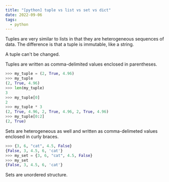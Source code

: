 ```yaml
---
title: "[python] tuple vs list vs set vs dict"
date: 2022-09-06
tags:
  - python
---
```

Tuples are very similar to lists in that they are heterogeneous sequences of data. The difference is that a tuple is immutable, like a string.

A tuple can't be changed.

Tuples are written as comma-delimited values enclosed in parentheses.

```python
>>> my_tuple = (2, True, 4.96)
>>> my_tuple
(2, True, 4.96)
>>> len(my_tuple)
3
>>> my_tuple[0]
2
>>> my_tuple * 3
(2, True, 4.96, 2, True, 4.96, 2, True, 4.96)
>>> my_tuple[0:2]
(2, True)
```

Sets are heterogeneous as well and written as comma-delimeted values enclosed in curly braces.

```python
>>> {3, 6, "cat", 4.5, False}
{False, 3, 4.5, 6, 'cat'}
>>> my_set = {3, 6, "cat", 4.5, False}
>>> my_set
{False, 3, 4.5, 6, 'cat'}
```

Sets are unordered structure.